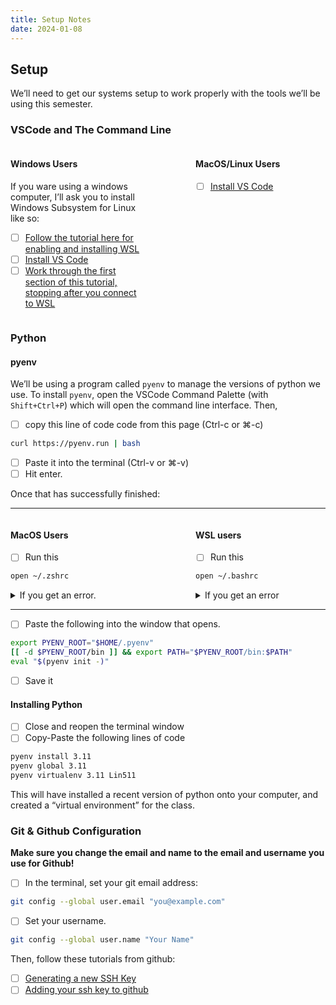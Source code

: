 ```yaml
---
title: Setup Notes
date: 2024-01-08
---
```


## Setup

We'll need to get our systems setup to work properly with the tools we'll be using this semester.

### VSCode and The Command Line

:::: {.columns}

::: {.column width="45%"}

#### Windows Users

If you ware using a windows computer, I'll ask you to install Windows Subsystem for Linux like so:

- [ ] [Follow the tutorial here for enabling and installing WSL ](https://lingmethodshub.github.io/content/windows/wsl/00_installing_wsl.html)
- [ ] [Install VS Code](https://code.visualstudio.com/)
- [ ] [Work through the first section of this tutorial, stopping after you connect to WSL](https://code.visualstudio.com/docs/remote/wsl-tutorial#_prerequisites)
:::

:::{.column width="10%"}

:::

:::{.column width="45%"}

#### MacOS/Linux Users

- [ ] [Install VS Code](https://code.visualstudio.com/)

:::

::::

### Python


#### pyenv 
We'll be using a program called `pyenv` to manage the versions of python we use. To install `pyenv`, open the VSCode Command Palette (with `Shift+Ctrl+P`) which will open the command line interface. Then, 

- [ ] copy this line of code code from this page (Ctrl-c or ⌘-c)

``` bash
curl https://pyenv.run | bash
```

- [ ] Paste it into the terminal (Ctrl-v or ⌘-v)
- [ ] Hit enter.

Once that has successfully finished:

-----

:::: {.columns}

::: {.column width="45%"}
#### MacOS Users

 - [ ] Run this

```bash
open ~/.zshrc
```
<details>
<summary>If you get an error.</summary>

- [ ] Run this

```bash
touch ~/.zshrc
open ~/.zshrc
```
</details>

:::

:::{.column width="10%"}

:::

::: {.column width="45%"}
#### WSL users

- [ ] Run this

```bash
open ~/.bashrc
```
<details>
<summary>If you get an error</summary>

- [ ] Run ths

```bash
touch ~/.bashrc
open ~/.bashrc
```

</details>

:::

::::

-----

- [ ] Paste the following into the window that opens.

```sh
export PYENV_ROOT="$HOME/.pyenv"
[[ -d $PYENV_ROOT/bin ]] && export PATH="$PYENV_ROOT/bin:$PATH"
eval "$(pyenv init -)"
```

- [ ] Save it

#### Installing Python

- [ ] Close and reopen the terminal window
- [ ] Copy-Paste the following lines of code

```bash
pyenv install 3.11
pyenv global 3.11
pyenv virtualenv 3.11 Lin511
```

This will have installed a recent version of python onto your computer, and created a "virtual environment" for the class.

### Git & Github Configuration

**Make sure you change the email and name to the email and username you use for Github!**

- [ ] In the terminal, set your git email address:

```bash
git config --global user.email "you@example.com"
```

- [ ] Set your username.

```bash
git config --global user.name "Your Name"
```

Then, follow these tutorials from github:

- [ ] [Generating a new SSH Key](https://docs.github.com/en/authentication/connecting-to-github-with-ssh/generating-a-new-ssh-key-and-adding-it-to-the-ssh-agent)
- [ ] [Adding your ssh key to github](https://docs.github.com/en/authentication/connecting-to-github-with-ssh/generating-a-new-ssh-key-and-adding-it-to-the-ssh-agent)

